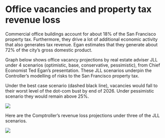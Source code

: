 # Office vacancies and property tax revenue loss

Commercial office buildings account for about 18% of the San Francisco property tax. Furthermore, they drive a lot of additional economic activity that also generates tax revenue. Egan estimates that they generate about 72% of the city's gross domestic product.

Graph below shows office vacancy projections by real estate adviser JLL under 4 scenarios (optimistic, base, conservative, pessimistic), from Chief Economist Ted Egan's presentation. These JLL scenarios underpin the Controller's modelling of risks to the San Francisco property tax.

Under the best case scenario (dashed black line), vacancies would fall to their worst level of the dot-com bust by end of 2026. Under pessimistic scenario they would remain above 25%.

![](images/image-482270939.png)

Here are the Comptroller's revenue loss projections under three of the JLL scenarios.

![](images/image-1712166967.png)
